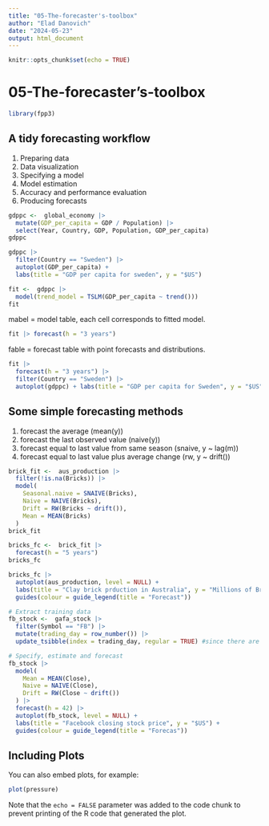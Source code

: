 ```yaml
---
title: "05-The-forecaster's-toolbox"
author: "Elad Danovich"
date: "2024-05-23"
output: html_document
---
```


```r
knitr::opts_chunk$set(echo = TRUE)
```

# 05-The-forecaster's-toolbox
```r
library(fpp3)
```

## A tidy forecasting workflow
1. Preparing data
2. Data visualization
3. Specifying a model
4. Model estimation
5. Accuracy and performance evaluation
6. Producing forecasts
```r
gdppc <-  global_economy |>
  mutate(GDP_per_capita = GDP / Population) |>
  select(Year, Country, GDP, Population, GDP_per_capita)
gdppc
```

```r
gdppc |>
  filter(Country == "Sweden") |>
  autoplot(GDP_per_capita) +
  labs(title = "GDP per capita for sweden", y = "$US")
```

```r
fit <-  gdppc |>
  model(trend_model = TSLM(GDP_per_capita ~ trend()))
fit
```
mabel = model table, each cell corresponds to fitted model.

```r
fit |> forecast(h = "3 years")
```
fable = forecast table with point forecasts and distributions.

```r
fit |>
  forecast(h = "3 years") |>
  filter(Country == "Sweden") |>
  autoplot(gdppc) + labs(title = "GDP per capita for Sweden", y = "$US")
```



## Some simple forecasting methods
1. forecast the average (mean(y))
2. forecast the last observed value (naive(y))
3. forecast equal to last value from same season (snaive, y ~ lag(m))
4. forecast equal to last value plus average change (rw, y  ~ drift())

```r
brick_fit <-  aus_production |>
  filter(!is.na(Bricks)) |>
  model(
    Seasonal.naive = SNAIVE(Bricks),
    Naive = NAIVE(Bricks),
    Drift = RW(Bricks ~ drift()),
    Mean = MEAN(Bricks)
  )
brick_fit
```

```r
bricks_fc <-  brick_fit |>
  forecast(h = "5 years")
bricks_fc
```

```r
bricks_fc |>
  autoplot(aus_production, level = NULL) +
  labs(title = "Clay brick prduction in Australia", y = "Millions of Bricks") +
  guides(colour = guide_legend(title = "Forecast"))
```

```r
# Extract training data
fb_stock <-  gafa_stock |>
  filter(Symbol == "FB") |>
  mutate(trading_day = row_number()) |>
  update_tsibble(index = trading_day, regular = TRUE) #since there are days that the market is close the naive model will pop an error, for example for monday there                                                            isnt a data from sunday to forecast

# Specify, estimate and forecast
fb_stock |>
  model(
    Mean = MEAN(Close),
    Naive = NAIVE(Close),
    Drift = RW(Close ~ drift())
  ) |>
  forecast(h = 42) |>
  autoplot(fb_stock, level = NULL) +
  labs(title = "Facebook closing stock price", y = "$US") + 
  guides(colour = guide_legend(title = "Forecas"))
```








## Including Plots

You can also embed plots, for example:

```r
plot(pressure)
```

Note that the `echo = FALSE` parameter was added to the code chunk to prevent printing of the R code that generated the plot.

